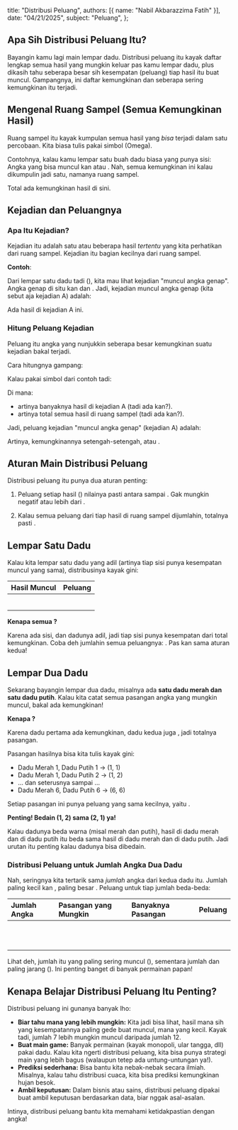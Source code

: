   title: "Distribusi Peluang",
  authors: [{ name: "Nabil Akbarazzima Fatih" }],
  date: "04/21/2025",
  subject: "Peluang",
};

## Apa Sih Distribusi Peluang Itu?

Bayangin kamu lagi main lempar dadu. Distribusi peluang itu kayak daftar lengkap semua hasil yang mungkin keluar pas kamu lempar dadu, plus dikasih tahu seberapa besar sih kesempatan (peluang) tiap hasil itu buat muncul. Gampangnya, ini daftar kemungkinan dan seberapa sering kemungkinan itu terjadi.

## Mengenal Ruang Sampel (Semua Kemungkinan Hasil)

Ruang sampel itu kayak kumpulan semua hasil yang _bisa_ terjadi dalam satu percobaan. Kita biasa tulis pakai simbol <InlineMath math="\Omega" /> (Omega).

Contohnya, kalau kamu lempar satu buah dadu biasa yang punya <InlineMath math="6" /> sisi:
Angka yang bisa muncul kan <InlineMath math="1, 2, 3, 4, 5," /> atau <InlineMath math="6" />. Nah, semua kemungkinan ini kalau dikumpulin jadi satu, namanya ruang sampel.

<BlockMath math="\Omega = \{1, 2, 3, 4, 5, 6\}" />

Total ada <InlineMath math="6" /> kemungkinan hasil di sini.

## Kejadian dan Peluangnya

### Apa Itu Kejadian?

Kejadian itu adalah satu atau beberapa hasil _tertentu_ yang kita perhatikan dari ruang sampel. Kejadian itu bagian kecilnya dari ruang sampel.

**Contoh**:

Dari lempar satu dadu tadi (<InlineMath math="\Omega = \{1, 2, 3, 4, 5, 6\}" />), kita mau lihat kejadian "muncul angka genap".
Angka genap di situ kan <InlineMath math="2, 4," /> dan <InlineMath math="6" />. Jadi, kejadian muncul angka genap (kita sebut aja kejadian A) adalah:

<BlockMath math="A = \{2, 4, 6\}" />

Ada <InlineMath math="3" /> hasil di kejadian A ini.

### Hitung Peluang Kejadian

Peluang itu angka yang nunjukkin seberapa besar kemungkinan suatu kejadian bakal terjadi.

Cara hitungnya gampang:

<BlockMath math="P(\text{Kejadian}) = \frac{\text{Banyaknya hasil di kejadian itu}}{\text{Total semua hasil di ruang sampel}}" />

Kalau pakai simbol dari contoh tadi:

<BlockMath math="P(A) = \frac{|A|}{|\Omega|}" />

Di mana:

- <InlineMath math="|A|" /> artinya banyaknya hasil di kejadian A (tadi ada <InlineMath math="3" /> kan?).
- <InlineMath math="|\Omega|" /> artinya total semua hasil di ruang sampel (tadi
  ada <InlineMath math="6" /> kan?).

Jadi, peluang kejadian "muncul angka genap" (kejadian A) adalah:

<BlockMath math="P(A) = \frac{3}{6} = \frac{1}{2}" />

Artinya, kemungkinannya setengah-setengah, atau <InlineMath math="50\%" />.

## Aturan Main Distribusi Peluang

Distribusi peluang itu punya dua aturan penting:

1.  Peluang setiap hasil (<InlineMath math="P(x)" />) nilainya pasti antara <InlineMath math="0" /> sampai <InlineMath math="1" />. Gak mungkin negatif atau lebih dari <InlineMath math="1" />.

    <BlockMath math="0 \leq P(x) \leq 1" />

2.  Kalau semua peluang dari tiap hasil di ruang sampel dijumlahin, totalnya pasti <InlineMath math="1" />.

    <BlockMath math="\sum_{x \in \Omega} P(x) = 1" />

## Lempar Satu Dadu

Kalau kita lempar satu dadu yang adil (artinya tiap sisi punya kesempatan muncul yang sama), distribusinya kayak gini:

| Hasil Muncul <InlineMath math="x" /> | Peluang <InlineMath math="P(x)" /> |
| :----------------------------------- | :--------------------------------- |
| <InlineMath math="1" />              | <InlineMath math="1/6" />          |
| <InlineMath math="2" />              | <InlineMath math="1/6" />          |
| <InlineMath math="3" />              | <InlineMath math="1/6" />          |
| <InlineMath math="4" />              | <InlineMath math="1/6" />          |
| <InlineMath math="5" />              | <InlineMath math="1/6" />          |
| <InlineMath math="6" />              | <InlineMath math="1/6" />          |

**Kenapa semua <InlineMath math="1/6" />?**

Karena ada <InlineMath math="6" /> sisi, dan dadunya adil, jadi tiap sisi punya <InlineMath math="1" /> kesempatan dari total <InlineMath math="6" /> kemungkinan. Coba deh jumlahin semua peluangnya: <InlineMath math="1/6 + 1/6 + 1/6 + 1/6 + 1/6 + 1/6 = 6/6 = 1" />. Pas kan sama aturan kedua!

## Lempar Dua Dadu

Sekarang bayangin lempar dua dadu, misalnya ada **satu dadu merah dan satu dadu putih**. Kalau kita catat semua pasangan angka yang mungkin muncul, bakal ada <InlineMath math="36" /> kemungkinan!

**Kenapa <InlineMath math="36" />?**

Karena dadu pertama ada <InlineMath math="6" /> kemungkinan, dadu kedua juga <InlineMath math="6" />, jadi totalnya <InlineMath math="6 \times 6 = 36" /> pasangan.

Pasangan hasilnya bisa kita tulis kayak gini:

- Dadu Merah 1, Dadu Putih 1 -> (1, 1)
- Dadu Merah 1, Dadu Putih 2 -> (1, 2)
- ... dan seterusnya sampai ...
- Dadu Merah 6, Dadu Putih 6 -> (6, 6)

Setiap pasangan ini punya peluang yang sama kecilnya, yaitu <InlineMath math="1/36" />.

**Penting! Bedain (1, 2) sama (2, 1) ya!**

Kalau dadunya beda warna (misal merah dan putih), hasil <InlineMath math="3" /> di dadu merah dan <InlineMath math="2" /> di dadu putih itu beda sama hasil <InlineMath math="2" /> di dadu merah dan <InlineMath math="3" /> di dadu putih. Jadi urutan itu penting kalau dadunya bisa dibedain.

### Distribusi Peluang untuk Jumlah Angka Dua Dadu

Nah, seringnya kita tertarik sama _jumlah_ angka dari kedua dadu itu. Jumlah paling kecil kan <InlineMath math="1+1=2" />, paling besar <InlineMath math="6+6=12" />. Peluang untuk tiap jumlah beda-beda:

| Jumlah Angka <InlineMath math="j" /> | Pasangan yang Mungkin                                          | Banyaknya Pasangan      | Peluang <InlineMath math="P(j)" /> |
| :----------------------------------- | :------------------------------------------------------------- | :---------------------- | :--------------------------------- |
| <InlineMath math="2" />              | <InlineMath math="(1,1)" />                                    | <InlineMath math="1" /> | <InlineMath math="1/36" />         |
| <InlineMath math="3" />              | <InlineMath math="(1,2), (2,1)" />                             | <InlineMath math="2" /> | <InlineMath math="2/36" />         |
| <InlineMath math="4" />              | <InlineMath math="(1,3), (2,2), (3,1)" />                      | <InlineMath math="3" /> | <InlineMath math="3/36" />         |
| <InlineMath math="5" />              | <InlineMath math="(1,4), (2,3), (3,2), (4,1)" />               | <InlineMath math="4" /> | <InlineMath math="4/36" />         |
| <InlineMath math="6" />              | <InlineMath math="(1,5), (2,4), (3,3), (4,2), (5,1)" />        | <InlineMath math="5" /> | <InlineMath math="5/36" />         |
| <InlineMath math="7" />              | <InlineMath math="(1,6), (2,5), (3,4), (4,3), (5,2), (6,1)" /> | <InlineMath math="6" /> | <InlineMath math="6/36" />         |
| <InlineMath math="8" />              | <InlineMath math="(2,6), (3,5), (4,4), (5,3), (6,2)" />        | <InlineMath math="5" /> | <InlineMath math="5/36" />         |
| <InlineMath math="9" />              | <InlineMath math="(3,6), (4,5), (5,4), (6,3)" />               | <InlineMath math="4" /> | <InlineMath math="4/36" />         |
| <InlineMath math="10" />             | <InlineMath math="(4,6), (5,5), (6,4)" />                      | <InlineMath math="3" /> | <InlineMath math="3/36" />         |
| <InlineMath math="11" />             | <InlineMath math="(5,6), (6,5)" />                             | <InlineMath math="2" /> | <InlineMath math="2/36" />         |
| <InlineMath math="12" />             | <InlineMath math="(6,6)" />                                    | <InlineMath math="1" /> | <InlineMath math="1/36" />         |

Lihat deh, jumlah <InlineMath math="7" /> itu yang paling sering muncul (<InlineMath math="6/36" />), sementara jumlah <InlineMath math="2" /> dan <InlineMath math="12" /> paling jarang (<InlineMath math="1/36" />). Ini penting banget di banyak permainan papan!

## Kenapa Belajar Distribusi Peluang Itu Penting?

Distribusi peluang ini gunanya banyak lho:

- **Biar tahu mana yang lebih mungkin:** Kita jadi bisa lihat, hasil mana sih yang kesempatannya paling gede buat muncul, mana yang kecil. Kayak tadi, jumlah 7 lebih mungkin muncul daripada jumlah 12.
- **Buat main game:** Banyak permainan (kayak monopoli, ular tangga, dll) pakai dadu. Kalau kita ngerti distribusi peluang, kita bisa punya strategi main yang lebih bagus (walaupun tetep ada untung-untungan ya!).
- **Prediksi sederhana:** Bisa bantu kita nebak-nebak secara ilmiah. Misalnya, kalau tahu distribusi cuaca, kita bisa prediksi kemungkinan hujan besok.
- **Ambil keputusan:** Dalam bisnis atau sains, distribusi peluang dipakai buat ambil keputusan berdasarkan data, biar nggak asal-asalan.

Intinya, distribusi peluang bantu kita memahami ketidakpastian dengan angka!

